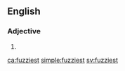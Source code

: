 ==English==

===Adjective===
{{head|en}}

# {{en-superlative of|fuzzy}}

[[ca:fuzziest]]
[[simple:fuzziest]]
[[sv:fuzziest]]